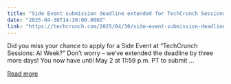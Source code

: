```yaml
---
title: "Side Event submission deadline extended for TechCrunch Sessions: AI"
date: "2025-04-30T14:30:00.000Z"
link: "https://techcrunch.com/2025/04/30/side-event-submission-deadline-extended-for-techcrunch-sessions-ai/"
---
```


Did you miss your chance to apply for a Side Event at “TechCrunch Sessions: AI Week?” Don’t worry – we’ve extended the deadline by three more days! You now have until May 2 at 11:59 p.m. PT to submit ...

[Read more](https://techcrunch.com/2025/04/30/side-event-submission-deadline-extended-for-techcrunch-sessions-ai/)
